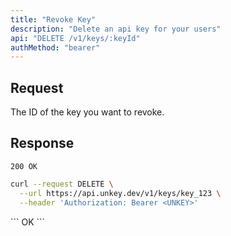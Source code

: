 ```yaml
---
title: "Revoke Key"
description: "Delete an api key for your users"
api: "DELETE /v1/keys/:keyId"
authMethod: "bearer"
---
```


## Request

<ParamField path="keyId" type="string" required>
  The ID of the key you want to revoke.
</ParamField>

## Response

`200 OK`

<RequestExample>

```sh
curl --request DELETE \
  --url https://api.unkey.dev/v1/keys/key_123 \
  --header 'Authorization: Bearer <UNKEY>'
```

</RequestExample>

<ResponseExample>
```
OK
```

</ResponseExample>
